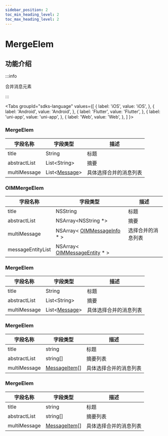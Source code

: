 ```yaml
---
sidebar_position: 2
toc_min_heading_level: 2
toc_max_heading_level: 2
---
```


# MergeElem

## 功能介绍

:::info

合并消息元素

:::

<Tabs
groupId="sdks-language"
values={[
{ label: 'iOS', value: 'iOS', },
{ label: 'Android', value: 'Android', },
{ label: 'Flutter', value: 'Flutter', },
{ label: 'uni-app', value: 'uni-app', },
{ label: 'Web', value: 'Web', },
]
}>

<TabItem value="Flutter">

### MergeElem

| 字段名称     | 字段类型                                                 | 描述                   |
| ------------ | -------------------------------------------------------- | ---------------------- |
| title        | String                                                   | 标题                   |
| abstractList | List<String\>                                            | 摘要                   |
| multiMessage | List<[Message](docs/sdks/class/message/messageInfo.mdx)> | 具体选择合并的消息列表 |

</TabItem>

<TabItem value="iOS">

### OIMMergeElem

| 字段名称          | 字段类型                                                                    | 描述               |
| ----------------- | --------------------------------------------------------------------------- | ------------------ |
| title             | NSString                                                                    | 标题               |
| abstractList      | NSArray<NSString \*>                                                        | 摘要               |
| multiMessage      | NSArray< [OIMMessageInfo](docs/sdks/class/message/messageInfo.mdx) \* >     | 选择合并的消息列表 |
| messageEntityList | NSArray< [OIMMessageEntity](docs/sdks/class/message/messageEntity.mdx) \* > |                    |

</TabItem>

<TabItem value="Android">

### MergeElem

| 字段名称     | 字段类型                                                 | 描述                   |
| ------------ | -------------------------------------------------------- | ---------------------- |
| title        | String                                                   | 标题                   |
| abstractList | List<String\>                                            | 摘要                   |
| multiMessage | List<[Message](docs/sdks/class/message/messageInfo.mdx)> | 具体选择合并的消息列表 |

</TabItem>

<TabItem value="Web">

### MergeElem

| 字段名称     | 字段类型                                                 | 描述                   |
| ------------ | -------------------------------------------------------- | ---------------------- |
| title        | string                                                   | 标题                   |
| abstractList | string[]                                                 | 摘要列表               |
| multiMessage | [MessageItem](docs/sdks/class/message/messageInfo.mdx)[] | 具体选择合并的消息列表 |

</TabItem>

<TabItem value="uni-app">

### MergeElem

| 字段名称     | 字段类型                                                 | 描述                   |
| ------------ | -------------------------------------------------------- | ---------------------- |
| title        | string                                                   | 标题                   |
| abstractList | string[]                                                 | 摘要列表               |
| multiMessage | [MessageItem](docs/sdks/class/message/messageInfo.mdx)[] | 具体选择合并的消息列表 |

</TabItem>

</Tabs>
